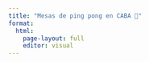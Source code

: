 ```yaml
---
title: "Mesas de ping pong en CABA 🏓"
format: 
  html:
    page-layout: full
    editor: visual
---
```


